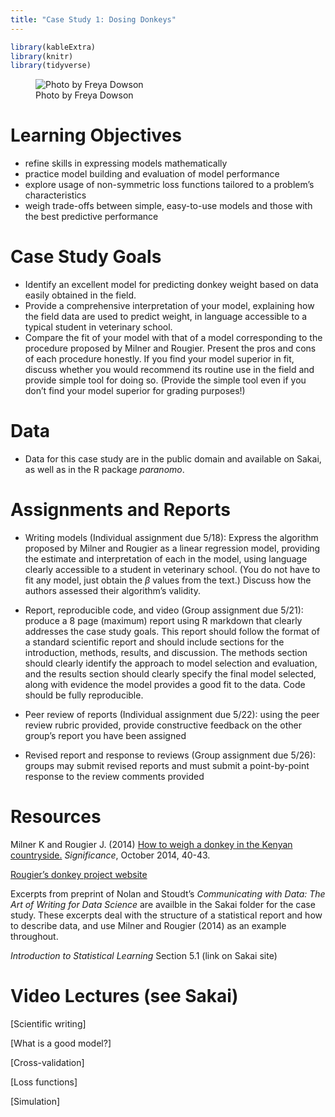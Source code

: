 ```yaml
---
title: "Case Study 1: Dosing Donkeys"
---
```


```r
library(kableExtra)
library(knitr)
library(tidyverse)
```

![Photo by Freya Dowson](images/freyadowson_donkeys.jpg)

# Learning Objectives

- refine skills in expressing models mathematically
- practice model building and evaluation of model performance
- explore usage of non-symmetric loss functions tailored to a problem's characteristics
- weigh trade-offs between simple, easy-to-use models and those with the best predictive performance

# Case Study Goals

- Identify an excellent model for predicting donkey weight based on data easily obtained in the field.
- Provide a comprehensive interpretation of your model, explaining how the field data are used to predict weight, in language accessible to a typical student in veterinary school.
- Compare the fit of your model with that of a model corresponding to the procedure proposed by Milner and Rougier. Present the pros and cons of each procedure honestly. If you find your model superior in fit, discuss whether you would recommend its routine use in the field and provide simple tool for doing so. (Provide the simple tool even if you don't find your model superior for grading purposes!)

# Data

- Data for this case study are in the public domain and available on Sakai, as well as in the R package *paranomo*.

# Assignments and Reports

- Writing models (Individual assignment due 5/18): Express the algorithm proposed by Milner and Rougier as a linear regression model, providing the estimate and interpretation of each \beta in the model, using language clearly accessible to a student in veterinary school. (You do not have to fit any model, just obtain the $\beta$ values from the text.) Discuss how the authors assessed their algorithm's validity.

- Report, reproducible code, and video (Group assignment due 5/21): produce a 8 page (maximum) report using R markdown that clearly addresses the case study goals. This report should follow the format of a standard scientific report and should include sections for the introduction, methods, results, and discussion. The methods section should clearly identify the approach to model selection and evaluation, and the results section should clearly specify the final model selected, along with evidence the model provides a good fit to the data. Code should be fully reproducible.

- Peer review of reports (Individual assignment due 5/22): using the peer review rubric provided, provide constructive feedback on the other group's report you have been assigned

- Revised report and response to reviews (Group assignment due 5/26): groups may submit revised reports and must submit a point-by-point response to the review comments provided




# Resources

Milner K and Rougier J. (2014) [How to weigh a donkey in the Kenyan countryside.](https://rss.onlinelibrary.wiley.com/doi/pdf/10.1111/j.1740-9713.2014.00768.x) *Significance*, October 2014, 40-43.

[Rougier's donkey project website](https://people.maths.bris.ac.uk/~mazjcr/#donkeys)

Excerpts from preprint of Nolan and Stoudt's *Communicating with Data: The Art of Writing for Data Science* are availble in the Sakai folder for the case study. These excerpts deal with the structure of a statistical report and how to describe data, and use Milner and Rougier (2014) as an example throughout.

*Introduction to Statistical Learning* Section 5.1 (link on Sakai site)

# Video Lectures (see Sakai)

[Scientific writing]

[What is a good model?]

[Cross-validation]

[Loss functions]

[Simulation]





